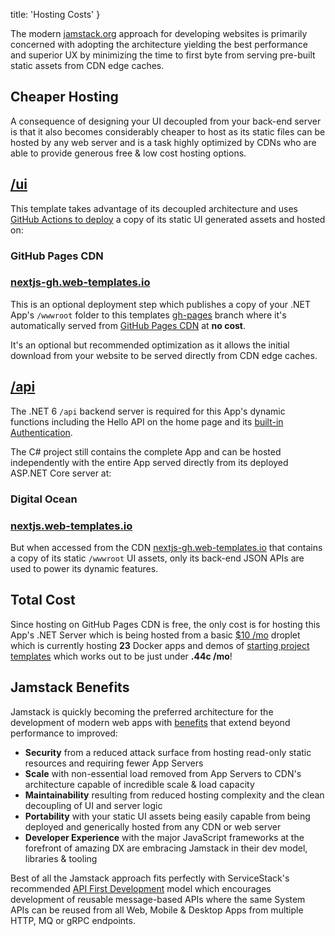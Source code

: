 
  title: 'Hosting Costs'
}


<a href="https://jamstack.org">
    <Icon icon="logos:jamstack-icon" className="w-14 h-14 float-left mt-2 mr-4" />
</a>

The modern [jamstack.org](https://jamstack.org) approach for developing websites is primarily concerned with adopting 
the architecture yielding the best performance and superior UX by minimizing the time to first byte from serving 
pre-built static assets from CDN edge caches.

## Cheaper Hosting

<a href="https://jamstack.org">
    <Icon icon="emojione:money-with-wings" className="w-14 h-14 float-left mt-2 mr-4" />
</a>

A consequence of designing your UI decoupled from your back-end server is that it also becomes considerably 
cheaper to host as its static files can be hosted by any web server and is a task highly optimized by CDNs
who are able to provide generous free & low cost hosting options.

##  [/ui](https://github.com/NetCoreTemplates/nextjs/tree/main/ui)

This template takes advantage of its decoupled architecture and uses [GitHub Actions to deploy](/posts/deploy) 
a copy of its static UI generated assets and hosted on:

### GitHub Pages CDN

### [nextjs-gh.web-templates.io](https://nextjs-gh.web-templates.io)

This is an optional deployment step which publishes a copy of your .NET App's `/wwwroot` folder to this templates 
[gh-pages](https://github.com/NetCoreTemplates/nextjs/tree/gh-pages) branch where it's automatically served from 
[GitHub Pages CDN](https://docs.github.com/en/pages/getting-started-with-github-pages/about-github-pages) at **no cost**.

It's an optional but recommended optimization as it allows the initial download from your website to be served
directly from CDN edge caches.

## [/api](https://github.com/NetCoreTemplates/nextjs/tree/main/api)

The .NET 6 `/api` backend server is required for this App's dynamic functions including the Hello API on the home page
and its [built-in Authentication](https://docs.servicestack.net/auth). 

The C# project still contains the complete App and can be hosted independently with the entire App served 
directly from its deployed ASP.NET Core server at:

### Digital Ocean

### [nextjs.web-templates.io](https://nextjs.web-templates.io)

But when accessed from the CDN [nextjs-gh.web-templates.io](https://nextjs-gh.web-templates.io) that contains a 
copy of its static `/wwwroot` UI assets, only its back-end JSON APIs are used to power its dynamic features.

## Total Cost

<a href="https://www.digitalocean.com/pricing">
    <Icon icon="logos:digital-ocean" className="w-24 h-24 float-left mt-0 mr-8" />
</a>

Since hosting on GitHub Pages CDN is free, the only cost is for hosting this App's .NET Server which is being hosted 
from a basic [$10 /mo](https://www.digitalocean.com/pricing) droplet which is currently hosting **23** Docker 
apps and demos of [starting project templates](https://servicestack.net/start) which works out to be just under **.44c /mo**!

## Jamstack Benefits

Jamstack is quickly becoming the preferred architecture for the development of modern web apps with 
[benefits](https://jamstack.org/why-jamstack/) that extend beyond performance to improved: 

 - **Security** from a reduced attack surface from hosting read-only static resources and requiring fewer App Servers
 - **Scale** with non-essential load removed from App Servers to CDN's architecture capable of incredible scale & load capacity
 - **Maintainability** resulting from reduced hosting complexity and the clean decoupling of UI and server logic
 - **Portability** with your static UI assets being easily capable from being deployed and generically hosted from any CDN or web server
 - **Developer Experience** with the major JavaScript frameworks at the forefront of amazing DX are embracing Jamstack in their dev model, libraries & tooling  

Best of all the Jamstack approach fits perfectly with ServiceStack's recommended 
[API First Development](https://docs.servicestack.net/api-first-development) model which encourages development of
reusable message-based APIs where the same System APIs can be reused from all Web, Mobile & Desktop Apps 
from multiple HTTP, MQ or gRPC endpoints.
